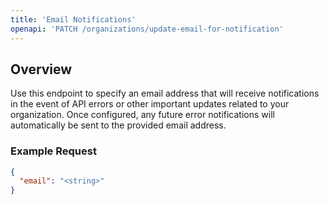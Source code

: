 ```yaml
---
title: 'Email Notifications'
openapi: 'PATCH /organizations/update-email-for-notification'
---
```


## Overview

Use this endpoint to specify an email address that will receive notifications in the event of API errors or other important updates related to your organization. Once configured, any future error notifications will automatically be sent to the provided email address.



### Example Request

```json
{
  "email": "<string>"
}